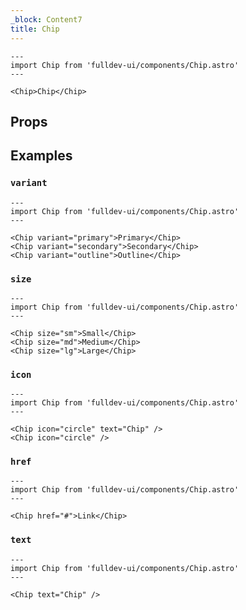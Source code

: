```yaml
---
_block: Content7
title: Chip
---
```



```astro live
---
import Chip from 'fulldev-ui/components/Chip.astro'
---

<Chip>Chip</Chip>
```

## Props

<Props />

## Examples

### `variant`

```astro live
---
import Chip from 'fulldev-ui/components/Chip.astro'
---

<Chip variant="primary">Primary</Chip>
<Chip variant="secondary">Secondary</Chip>
<Chip variant="outline">Outline</Chip>
```

### `size`

```astro live
---
import Chip from 'fulldev-ui/components/Chip.astro'
---

<Chip size="sm">Small</Chip>
<Chip size="md">Medium</Chip>
<Chip size="lg">Large</Chip>
```

### `icon`

```astro live
---
import Chip from 'fulldev-ui/components/Chip.astro'
---

<Chip icon="circle" text="Chip" />
<Chip icon="circle" />
```

### `href`

```astro live
---
import Chip from 'fulldev-ui/components/Chip.astro'
---

<Chip href="#">Link</Chip>
```

### `text`

```astro live
---
import Chip from 'fulldev-ui/components/Chip.astro'
---

<Chip text="Chip" />
```
